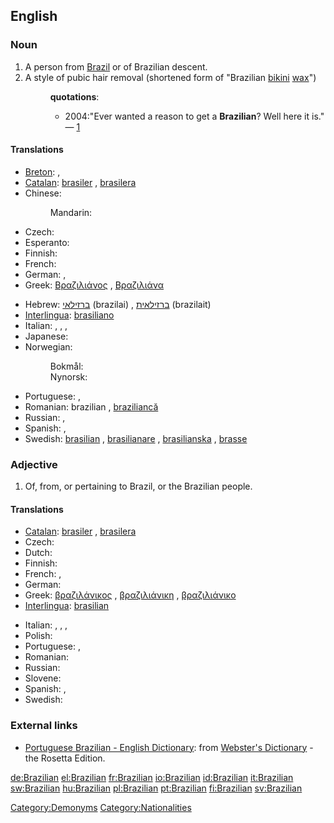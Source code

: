 {{also|brazilian}}
==English==

===Noun===
{{en-noun}}

# A person from [[Brazil]] or of Brazilian descent.
# A style of pubic hair removal (shortened form of "Brazilian [[bikini]] [[wax]]")
#: '''quotations''':
#:* 2004:"Ever wanted a reason to get a '''Brazilian'''? Well here it is." — [http://www.tinbilly.com./whatson.html]

====Translations====
{{trans-top|person from Brazil}}
* [[Breton]]: {{t+|br|Braziliad|m|xs=Breton}}, {{t+|br|Braziliadez|f|xs=Breton}}
* [[Catalan]]: [[brasiler]] {{m}}, [[brasilera]] {{f}}
* Chinese:
*: Mandarin: {{t|cmn|巴西人|tr=Bāxī-rén|sc=Hani}}
* Czech: {{t-|cs|Brazilec|m}}
* Esperanto: {{t-|eo|Brazilano|xs=Esperanto}}
* Finnish: {{t+|fi|brasilialainen}}
* French: {{t+|fr|Brésilien}}
* German: {{t+|de|Brasilianer|m}}, {{t+|de|Brasilianerin|f}}
* Greek: [[Βραζιλιάνος]] {{m}}, [[Βραζιλιάνα]] {{f}}
{{trans-mid}}
* Hebrew: [[ברזילאי]] (brazilai) {{m}}, [[ברזילאית]] (brazilait) {{f}}
* [[Interlingua]]: [[brasiliano]]
* Italian: {{t-|it|brasiliano|m}}, {{t-|it|brasiliana|f}}, {{t-|it|brasiliani|m|p}}, {{t-|it|brasiliane|f|p}}
* Japanese: {{t|ja|ブラジル人|tr=Burajirujin}}
* Norwegian:
*: Bokmål: {{t-|no|brasilianer|m}}
*: Nynorsk: {{t|nn|brasilianar|m|xs=Norwegian Nynorsk}}
* Portuguese: {{t+|pt|brasileiro|m}}, {{t+|pt|brasileira|f}}
* Romanian: brazilian {{m}}, [[braziliancă]] {{f}}
* Russian: {{t+|ru|бразилец|m|tr=brazílec}}, {{t+|ru|бразильянка|f|tr=brazil'jánka}}
* Spanish: {{t+|es|brasileño|m}}, {{t-|es|brasileña|f}}
* Swedish: [[brasilian]] {{c}}, [[brasilianare]] {{c}}, [[brasilianska]] {{c}}, [[brasse]] {{c}}
{{trans-bottom}}

===Adjective===
{{en-adj|-}}

# Of, from, or pertaining to Brazil, or the Brazilian people.

====Translations====
{{trans-top|pertaining to Brazil}}
* [[Catalan]]: [[brasiler]] {{m}}, [[brasilera]] {{f}}
* Czech: {{t-|cs|brazilský|m}}
* Dutch: {{t+|nl|Braziliaans}}
* Finnish: {{t+|fi|brasilialainen}}
* French: {{t+|fr|brésilien}}, {{t|fr|brésilienne|f}}
* German: {{t+|de|brasilianisch}}
* Greek: [[βραζιλάνικος]] {{m}}, [[βραζιλιάνικη]] {{f}}, [[βραζιλιάνικο]] {{n}}
* [[Interlingua]]: [[brasilian]]
{{trans-mid}}
* Italian: {{t-|it|brasiliano|m}}, {{t-|it|brasiliana|f}}, {{t-|it|brasiliani|m|p}}, {{t-|it|brasiliane|f|p}}
* Polish: {{t+|pl|brazylijski|m}}
* Portuguese: {{t+|pt|brasileiro|m}}, {{t+|pt|brasileira|f}}
* Romanian: {{t+|ro|brazilian}}
* Russian: {{t+|ru|бразильский|tr=brazíl'skij}}
* Slovene: {{t+|sl|brazilski|alt=brazílski}}
* Spanish: {{t+|es|brasileño|m}}, {{t-|es|brasileña|f}}
* Swedish: {{t+|sv|brasiliansk}}
{{trans-bottom}}

===External links===
* [http://www.websters-online-dictionary.org/definition/Portuguese+Brazilian-english/ Portuguese Brazilian - English Dictionary]: from [http://www.websters-online-dictionary.org/ Webster's Dictionary] - the Rosetta Edition.

[[Category:Demonyms]]
[[Category:Nationalities]]

[[de:Brazilian]]
[[el:Brazilian]]
[[fr:Brazilian]]
[[io:Brazilian]]
[[id:Brazilian]]
[[it:Brazilian]]
[[sw:Brazilian]]
[[hu:Brazilian]]
[[pl:Brazilian]]
[[pt:Brazilian]]
[[fi:Brazilian]]
[[sv:Brazilian]]